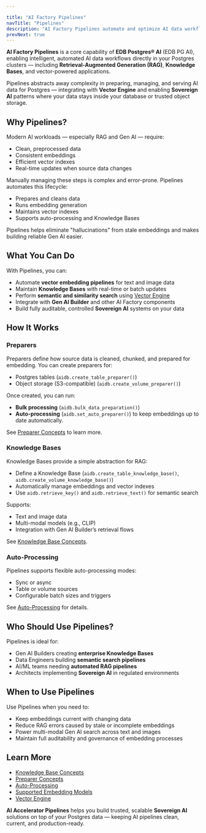 ```yaml
---

title: "AI Factory Pipelines"
navTitle: "Pipelines"
description: "AI Factory Pipelines automate and optimize AI data workflows in Postgres — powering RAG, Knowledge Bases, and more."
prevNext: true
---
```


**AI Factory Pipelines** is a core capability of **EDB Postgres® AI** (EDB PG AI), enabling intelligent, automated AI data workflows directly in your Postgres clusters — including **Retrieval-Augmented Generation (RAG)**, **Knowledge Bases**, and vector-powered applications.

Pipelines abstracts away complexity in preparing, managing, and serving AI data for Postgres — integrating with **Vector Engine** and enabling **Sovereign AI** patterns where your data stays inside your database or trusted object storage.

## Why Pipelines?

Modern AI workloads — especially RAG and Gen AI — require:

- Clean, preprocessed data
- Consistent embeddings
- Efficient vector indexes
- Real-time updates when source data changes

Manually managing these steps is complex and error-prone. Pipelines automates this lifecycle:

- Prepares and cleans data
- Runs embedding generation
- Maintains vector indexes
- Supports auto-processing and Knowledge Bases

Pipelines helps eliminate "hallucinations" from stale embeddings and makes building reliable Gen AI easier.

## What You Can Do

With Pipelines, you can:

- Automate **vector embedding pipelines** for text and image data
- Maintain **Knowledge Bases** with real-time or batch updates
- Perform **semantic and similarity search** using [Vector Engine](/edb-postgres-ai/ai-factory/vector-engine)
- Integrate with **Gen AI Builder** and other AI Factory components
- Build fully auditable, controlled **Sovereign AI** systems on your data

## How It Works

### Preparers

Preparers define how source data is cleaned, chunked, and prepared for embedding. You can create preparers for:

- Postgres tables (`aidb.create_table_preparer()`)
- Object storage (S3-compatible) (`aidb.create_volume_preparer()`)

Once created, you can run:

- **Bulk processing** (`aidb.bulk_data_preparation()`)
- **Auto-processing** (`aidb.set_auto_preparer()`) to keep embeddings up to date automatically.

See [Preparer Concepts](/edb-postgres-ai/ai-factory/pipeline/preparers) to learn more.

### Knowledge Bases

Knowledge Bases provide a simple abstraction for RAG:

- Define a Knowledge Base (`aidb.create_table_knowledge_base()`, `aidb.create_volume_knowledge_base()`)
- Automatically manage embeddings and vector indexes
- Use `aidb.retrieve_key()` and `aidb.retrieve_text()` for semantic search

Supports:

- Text and image data
- Multi-modal models (e.g., CLIP)
- Integration with Gen AI Builder’s retrieval flows

See [Knowledge Base Concepts](/edb-postgres-ai/ai-factory/pipeline/knowledge_base).

### Auto-Processing

Pipelines supports flexible auto-processing modes:

- Sync or async
- Table or volume sources
- Configurable batch sizes and triggers

See [Auto-Processing](/edb-postgres-ai/ai-factory/pipeline/capabilities/auto-processing.mdx) for details.

## Who Should Use Pipelines?

Pipelines is ideal for:

- Gen AI Builders creating **enterprise Knowledge Bases**
- Data Engineers building **semantic search pipelines**
- AI/ML teams needing **automated RAG pipelines**
- Architects implementing **Sovereign AI** in regulated environments

## When to Use Pipelines

Use Pipelines when you need to:

- Keep embeddings current with changing data
- Reduce RAG errors caused by stale or incomplete embeddings
- Power multi-modal Gen AI search across text and images
- Maintain full auditability and governance of embedding processes

## Learn More

- [Knowledge Base Concepts](/edb-postgres-ai/ai-factory/pipeline/knowledge_base)
- [Preparer Concepts](/edb-postgres-ai/ai-factory/pipeline/preparers)
- [Auto-Processing](/edb-postgres-ai/ai-factory/pipeline/capabilities/auto-processing.mdx)
- [Supported Embedding Models](/edb-postgres-ai/ai-factory/pipeline/models/supported-models)
- [Vector Engine](/edb-postgres-ai/ai-factory/vector-engine)

**AI Accelerator Pipelines** helps you build trusted, scalable **Sovereign AI** solutions on top of your Postgres data — keeping AI pipelines clean, current, and production-ready.
